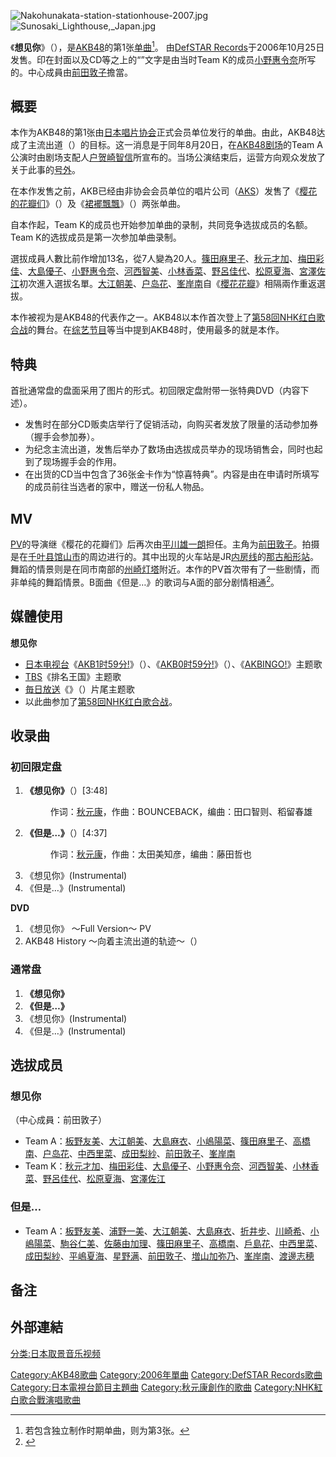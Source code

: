 {{noteTA
|T=zh-tw:好想見你 (AKB48單曲);zh-cn:想见你 (AKB48单曲);
|1=zh-tw:好想見你;zh-cn:想见你;
}}
{{他用
|subject=AKB48的'''单曲'''
|other=同名的'''剧场公演'''
|TeamA 2nd Stage「想见你」
}}
{{Infobox Single 
| Name           = 《想见你》
| Cover          = Aitakatta norm.jpg
| Cover Size   = 
| Caption        = 通常盘
| Artist         = [[AKB48|AKB48]]
| from Album     = [[SET_LIST~Greatest_Songs_2006-2007~|SET LIST~Greatest Songs 2006-2007~]]
| A-side         = 《想见你》
| B-side         = 《但是…》
| Released       = 2006年10月25日
| Format         = [[单曲|单曲]]
| Recorded       = 2006年 <br/> {{JPN}}
| Genre          = [[J-POP|J-POP]]
| Length         = 17分00秒
| Label          = DefSTAR Records Inc.
| Writer         = [[秋元康|秋元康]]（作词）<br/>BOUNCEBACK（作曲 #1）<br/> 太田美知彦（作曲 #2）
| Producer       = 秋元康
| Certification  = * 雙白金（手機全曲付費下載，日本唱片協會）
*金（電腦下載，日本唱片協會）
| Chart position = *[[Oricon公信榜|Oricon]]上榜64次
* Oricon單曲週榜第12名 
* [[RIAJ付費音樂下載榜|RIAJ付費音樂下載榜]] 第32名
| Last single    =  《[[裙襬飘飘|裙襬飘飘]]》<br/>（2006年）
| This single    =《'''想见你'''》<br/>（2006年）
| Next single    = 《[[制服真碍事|制服真碍事]]》<br/>（2007年）
| Misc           =
}}
[[File:Nakohunakata-station-stationhouse-2007.jpg|thumb]]
[[File:Sunosaki_Lighthouse,_Japan.jpg|thumb]]

《'''想见你'''》（{{lang-ja|会いたかった}}），是[[AKB48|AKB48]]的第1张[[单曲|单曲]]<ref>若包含独立制作时期单曲，则为第3张。</ref>。 由[[DefSTAR_Records|DefSTAR Records]]于2006年10月25日发售。印在封面以及CD等之上的“{{lang|ja|会いたかった}}”文字是由当时Team K的成员[[小野惠令奈|小野惠令奈]]所写的。中心成員由[[前田敦子|前田敦子]]擔當。

== 概要 ==
本作为AKB48的第1张由[[日本唱片协会|日本唱片协会]]正式会员单位发行的单曲。由此，AKB48达成了主流出道（{{lang|ja|メジャーデビュー}}）的目标。这一消息是于同年8月20日，在[[AKB48剧场|AKB48剧场]]的Team A公演时由剧场支配人[[户贺崎智信|户贺崎智信]]所宣布的。当场公演结束后，运营方向观众发放了关于此事的[[号外|号外]]。

在本作发售之前，AKB已经由非协会会员单位的唱片公司（[[AKS|AKS]]）发售了《[[樱花的花瓣们|樱花的花瓣们]]》（{{lang|ja|桜の花びらたち}}）及《[[裙襬飄飄|裙襬飄飄]]》（{{lang|ja|スカート、ひらり}}）两张单曲。

自本作起，Team K的成员也开始参加单曲的录制，共同竞争选拔成员的名额。Team K的选拔成员是第一次参加单曲录制。

選拔成員人數比前作增加13名，從7人變為20人。[[篠田麻里子|篠田麻里子]]、[[秋元才加|秋元才加]]、[[梅田彩佳|梅田彩佳]]、[[大島優子|大島優子]]、[[小野惠令奈|小野惠令奈]]、[[河西智美|河西智美]]、[[小林香菜|小林香菜]]、[[野呂佳代|野呂佳代]]、[[松原夏海|松原夏海]]、[[宮澤佐江|宮澤佐江]]初次進入選拔名單。[[大江朝美|大江朝美]]、[[户岛花|户岛花]]、[[峯岸南|峯岸南]]自《[[櫻花花瓣|櫻花花瓣]]》相隔兩作重返選拔。

本作被视为是AKB48的代表作之一。AKB48以本作首次登上了[[第58回NHK红白歌合战|第58回NHK红白歌合战]]的舞台。在[[综艺节目|综艺节目]]等当中提到AKB48时，使用最多的就是本作。

== 特典 ==
首批通常盘的盘面采用了图片的形式。初回限定盘附带一张特典DVD（内容下述）。
* 发售时在部分CD贩卖店举行了促销活动，向购买者发放了限量的活动参加券（握手会参加券）。
* 为纪念主流出道，发售后举办了数场由选拔成员举办的现场销售会，同时也起到了现场握手会的作用。
* 在出货的CD当中包含了36张金卡作为“惊喜特典”。内容是由在申请时所填写的成员前往当选者的家中，赠送一份私人物品。

== MV ==
[[音乐影片|PV]]的导演继《樱花的花瓣们》后再次由[[平川雄一朗|平川雄一朗]]担任。主角为[[前田敦子|前田敦子]]。拍摄是在[[千叶县|千叶县]][[馆山市|馆山市]]的周边进行的。其中出现的火车站是JR[[内房线|内房线]]的[[那古船形站|那古船形站]]。舞蹈的情景则是在同市南部的[[州崎灯塔|州崎灯塔]]附近。本作的PV首次带有了一些剧情，而非单纯的舞蹈情景。B面曲《但是…》的歌词与A面的部分剧情相通<ref>{{Cite web|date=2006-10-25|url=http://news.livedoor.com/article/detail/2622381/?p=3|title=采访：AKB48“天然性比较多呢”|publisher=livedoor|language=日语|accessdate=2011年2月18日|archive-date=2013-11-11|archive-url=https://web.archive.org/web/20131111232813/http://news.livedoor.com/article/detail/2622381/?p=3|dead-url=no}}</ref>。

== 媒體使用 ==
'''想见你'''
* [[日本电视台|日本电视台]]《[[AKB1时59分!|AKB1时59分!]]》（{{lang|ja|AKB1じ59ふん!}}）、《[[AKB0时59分!|AKB0时59分!]]》（{{lang|ja|AKB0じ59ふん!}}）、《[[AKBINGO!|AKBINGO!]]》主题歌
* [[TBS|TBS]]《排名王国》主题歌
* [[毎日放送|毎日放送]]《{{lang|en|VERITà}}》（{{lang|ja|ベリータ}}）片尾主题歌
* 以此曲参加了[[第58回NHK红白歌合战|第58回NHK红白歌合战]]。

== 收录曲 ==
=== 初回限定盘 ===
# '''《想见你》'''（{{lang|ja|会いたかった}}）[3:48]
#: 作词：[[秋元康|秋元康]]，作曲：BOUNCEBACK，编曲：田口智则、稻留春雄
# '''《但是…》'''（{{lang|ja|だけど…}}）[4:37]
#: 作词：[[秋元康|秋元康]]，作曲：太田美知彦，编曲：藤田哲也
# 《想见你》(Instrumental)
# 《但是…》(Instrumental)
'''DVD'''
# 《想见你》 ～Full Version～ PV
# AKB48 History ～向着主流出道的轨迹～（{{lang|ja|メジャーデビューへの軌跡}}）

=== 通常盘 ===
# '''《想见你》'''
# '''《但是…》'''
# 《想见你》(Instrumental)
# 《但是…》(Instrumental)

== 选拔成员 ==
=== 想见你 ===
（中心成員：前田敦子）
* Team A：[[板野友美|板野友美]]、[[大江朝美|大江朝美]]、[[大島麻衣|大島麻衣]]、[[小嶋陽菜|小嶋陽菜]]、[[篠田麻里子|篠田麻里子]]、[[高橋南|高橋南]]、[[户岛花|户岛花]]、[[中西里菜|中西里菜]]、[[成田梨紗|成田梨紗]]、[[前田敦子|前田敦子]]、[[峯岸南|峯岸南]]
* Team K：[[秋元才加|秋元才加]]、[[梅田彩佳|梅田彩佳]]、[[大島優子|大島優子]]、[[小野惠令奈|小野惠令奈]]、[[河西智美|河西智美]]、[[小林香菜|小林香菜]]、[[野呂佳代|野呂佳代]]、[[松原夏海|松原夏海]]、[[宮澤佐江|宮澤佐江]]

=== 但是… ===
* Team A：[[板野友美|板野友美]]、[[浦野一美|浦野一美]]、[[大江朝美|大江朝美]]、[[大島麻衣|大島麻衣]]、[[折井步|折井步]]、[[川崎希|川崎希]]、[[小嶋陽菜|小嶋陽菜]]、[[駒谷仁美|駒谷仁美]]、[[佐藤由加理|佐藤由加理]]、[[篠田麻里子|篠田麻里子]]、[[高橋南|高橋南]]、[[戶島花|戶島花]]、[[中西里菜|中西里菜]]、[[成田梨紗|成田梨紗]]、[[平嶋夏海|平嶋夏海]]、[[星野满|星野满]]、[[前田敦子|前田敦子]]、[[増山加弥乃|増山加弥乃]]、[[峯岸南|峯岸南]]、[[渡边志穗_(女歌手)|渡邊志穂]]

== 备注 ==
{{reflist}}

== 外部連結 ==
{{AKB48歌曲}}

{{DEFAULTSORT:Aitakatta}}
[[Category:AKB48歌曲|Category:AKB48歌曲]]
[[Category:2006年單曲|Category:2006年單曲]]
[[Category:DefSTAR_Records歌曲|Category:DefSTAR Records歌曲]]
[[Category:日本電視台節目主題曲|Category:日本電視台節目主題曲]]
[[Category:秋元康創作的歌曲|Category:秋元康創作的歌曲]]
[[分类:日本取景音乐视频|分类:日本取景音乐视频]]
[[Category:NHK紅白歌合戰演唱歌曲|Category:NHK紅白歌合戰演唱歌曲]]